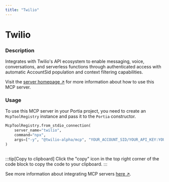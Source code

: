```yaml
---
title: "Twilio"
---
```

<!-- WARNING: This file is auto-generated by generate_tool_docs.py. Do not edit manually. -->


# Twilio

### Description

Integrates with Twilio's API ecosystem to enable messaging, voice, conversations, and serverless functions through authenticated access with automatic AccountSid population and context filtering capabilities.

Visit the [server homepage ↗](https://github.com/twilio-labs/mcp) for more information about how to use this MCP server.

### Usage

To use this MCP server in your Portia project, you need to create an `McpToolRegistry` instance and pass it to the `Portia` constructor.

```python
McpToolRegistry.from_stdio_connection(
    server_name="twilio",
    command="npx",
    args=["-y", "@twilio-alpha/mcp", "YOUR_ACCOUNT_SID/YOUR_API_KEY:YOUR_API_SECRET"],
)
                    
```

:::tip[Copy to clipboard]
Click the "copy" icon in the top right corner of the code block to copy the code to your clipboard.
:::

See more information about integrating MCP servers [here ↗](/mcp-servers).

